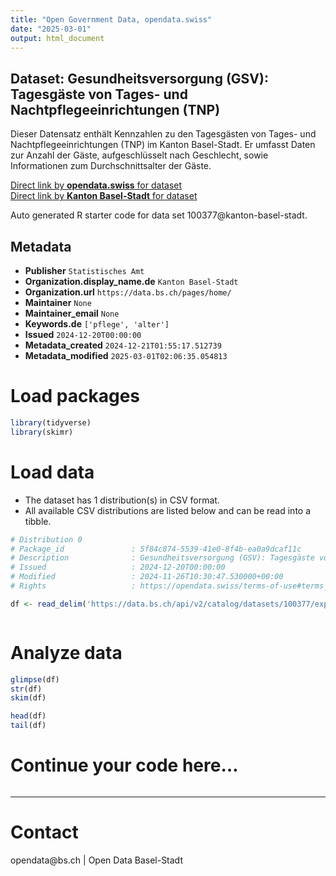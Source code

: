 ```yaml
---
title: "Open Government Data, opendata.swiss"
date: "2025-03-01"
output: html_document
---
```


## Dataset: Gesundheitsversorgung (GSV): Tagesgäste von Tages- und Nachtpflegeeinrichtungen (TNP)

Dieser Datensatz enthält Kennzahlen zu den Tagesgästen von Tages- und Nachtpflegeeinrichtungen (TNP) im Kanton Basel-Stadt. Er umfasst Daten zur Anzahl der Gäste, aufgeschlüsselt nach Geschlecht, sowie Informationen zum Durchschnittsalter der Gäste.

[Direct link by **opendata.swiss** for dataset](https://opendata.swiss/de/dataset/gesundheitsversorgung-gsv-tagesgaste-von-tages-und-nachtpflegeeinrichtungen-tnp)<br>
[Direct link by **Kanton Basel-Stadt** for dataset](https://data.bs.ch/explore/dataset/100377/)

Auto generated R starter code for data set 100377@kanton-basel-stadt.

## Metadata

- **Publisher** `Statistisches Amt`
- **Organization.display_name.de** `Kanton Basel-Stadt`
- **Organization.url** `https://data.bs.ch/pages/home/`
- **Maintainer** `None`
- **Maintainer_email** `None`
- **Keywords.de** `['pflege', 'alter']`
- **Issued** `2024-12-20T00:00:00`
- **Metadata_created** `2024-12-21T01:55:17.512739`
- **Metadata_modified** `2025-03-01T02:06:35.054813`


# Load packages

```r

library(tidyverse)
library(skimr)

```

# Load data

-   The dataset has 1 distribution(s) in CSV format.
-   All available CSV distributions are listed below and can be read into a tibble.

```r

# Distribution 0
# Package_id               : 5f84c874-5539-41e0-8f4b-ea0a9dcaf11c
# Description              : Gesundheitsversorgung (GSV): Tagesgäste von Tages- und Nachtpflegeeinrichtungen (TNP) (csv)
# Issued                   : 2024-12-20T00:00:00
# Modified                 : 2024-11-26T10:30:47.530000+00:00
# Rights                   : https://opendata.swiss/terms-of-use#terms_by

df <- read_delim('https://data.bs.ch/api/v2/catalog/datasets/100377/exports/csv?use_labels=true')



```

# Analyze data

```r

glimpse(df)
str(df)
skim(df)

head(df)
tail(df)

```

# Continue your code here...

```r

```

------------------------------------------------------------------------

# Contact

opendata@bs.ch | Open Data Basel-Stadt
